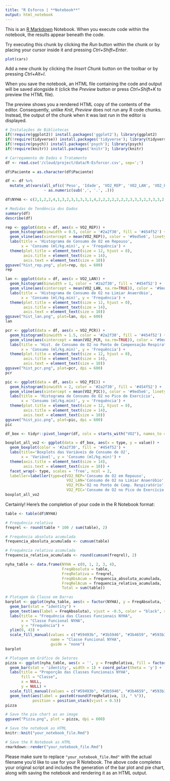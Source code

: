 ```yaml
---
title: "R Esforco | **Notebook**"
output: html_notebook
---
```


This is an [R Markdown](http://rmarkdown.rstudio.com) Notebook. When you execute code within the notebook, the results appear beneath the code. 

Try executing this chunk by clicking the *Run* button within the chunk or by placing your cursor inside it and pressing *Ctrl+Shift+Enter*. 

```r
plot(cars)
```

Add a new chunk by clicking the *Insert Chunk* button on the toolbar or by pressing *Ctrl+Alt+I*.

When you save the notebook, an HTML file containing the code and output will be saved alongside it (click the *Preview* button or press *Ctrl+Shift+K* to preview the HTML file).

The preview shows you a rendered HTML copy of the contents of the editor. Consequently, unlike *Knit*, *Preview* does not run any R code chunks. Instead, the output of the chunk when it was last run in the editor is displayed.

```r
# Instalações de Bibliotecas
if(!require(ggplot2)) install.packages('ggplot2'); library(ggplot2)
if(!require(tidyverse)) install.packages('tidyverse'); library(tidyverse)
if(!require(psych)) install.packages('psych'); library(psych)
if(!require(knitr)) install.packages('knitr'); library(knitr)

# Carregamento de Dados e Tratamento
df <- read.csv('/cloud/project/data/R-Esforcor.csv', sep=';')

df$Paciente = as.character(df$Paciente)

df <- df %>%
  mutate_at(vars(all_of(c('Peso', 'Idade', 'VO2_REP', 'VO2_LAN', 'VO2_PCR', 'VO2_PIC'))),
                 ~ as.numeric(sub(',', '.', .)))

df$NYHA <- c(2,1,2,2,4,1,3,2,3,1,3,3,1,4,2,2,2,2,2,2,2,3,3,3,2,3,3,3,2,2,2,4,3,1,4,3,3,1,2,1,4,1,1,4,1,1,1,1,1,1,4,4,3,2,3,4,4,4,4,3,2,2,1,3,3,3,1,2,2,1,1,1,1,1,1,2,1,1,1,2,3,3,1,3,4,3,3,0,0,0,0,0,0,0,0,0,0,0,0,0,0,0,0,0,0,0,0,0,0,0,0,0,0,0,0,0,0,0,0,0,0,0))

# Medidas de Tendência dos Dados
summary(df)
describe(df)
```

```r
rep <- ggplot(data = df, aes(x = VO2_REP)) +
  geom_histogram(binwidth = 0.5, color = '#2a2f30', fill = '#454f52') +
  geom_vline(aes(xintercept = mean(VO2_REP)), color = '#9ed5e6', linetype = 'solid', size = 0.5) +
  labs(title = 'Histograma de Consumo de O2 em Repouso',
       x = 'Consumo (ml/kg.min)', y = 'Frequência') +
  theme(plot.title = element_text(size = 12, hjust = 0),
        axis.title = element_text(size = 14),
        axis.text = element_text(size = 10))
ggsave("hist_rep.png", plot=rep, dpi = 600)
rep
```

```r
lan <- ggplot(data = df, aes(x = VO2_LAN)) +
  geom_histogram(binwidth = 1, color = '#2a2f30', fill = '#454f52') +
  geom_vline(aes(xintercept = mean(VO2_LAN, na.rm=TRUE)), color = '#9ed5e6', linetype = 'solid', size = 0.5) +
  labs(title = 'Histograma de Consumo de O2 na Limiar Anaeróbio',
       x = 'Consumo (ml/kg.min)', y = 'Frequência') +
  theme(plot.title = element_text(size = 12, hjust = 0),
        axis.title = element_text(size = 14),
        axis.text = element_text(size = 10))
ggsave("hist_lan.png", plot=lan, dpi = 600)
lan
```

```r
pcr <- ggplot(data = df, aes(x = VO2_PCR)) +
  geom_histogram(binwidth = 1.5, color = '#2a2f30', fill = '#454f52') + 
  geom_vline(aes(xintercept = mean(VO2_PCR, na.rm=TRUE)), color = '#9ed5e6', linetype = 'solid', size = 0.5) +
  labs(title = 'Hist. de Consumo de O2 no Ponto de Compensação Respiratório',
       x = 'Consumo (ml/kg.min)', y = 'Frequência') +
  theme(plot.title = element_text(size = 12, hjust = 0),
        axis.title = element_text(size = 14),
        axis.text = element_text(size = 10))
ggsave("hist_pcr.png", plot=pcr, dpi = 600)
pcr
```

```r
pic <- ggplot(data = df, aes(x = VO2_PIC)) +
  geom_histogram(binwidth = 2, color = '#2a2f30', fill = '#454f52') +
  geom_vline(aes(xintercept = mean(VO2_PIC)), color = '#9ed5e6', linetype = 'solid', size = 0.5) +
  labs(title = 'Histograma de Consumo de O2 no Pico de Exercício',
       x = 'Consumo (ml/kg.min)', y = 'Frequência') +
  theme(plot.title = element_text(size = 12, hjust = 0),
        axis.title = element_text(size = 14),
        axis.text = element_text(size = 10))
ggsave("hist_pic.png", plot=pic, dpi = 600)
pic
```
```r
df_box <- tidyr::pivot_longer(df, cols = starts_with("VO2"), names_to = "type")

boxplot_all_vo2 <- ggplot(data = df_box, aes(x = type, y = value)) +
  geom_boxplot(color = '#2a2f30', fill = '#454f52') +
  labs(title='Boxplots das Variáveis de Consumo de O2',
       x = 'Variável', y = 'Consumo (ml/kg.min)') +
  theme(axis.title = element_text(size = 14),
        axis.text = element_text(size = 10)) +
  facet_wrap(~ type, scales = 'free', ncol = 2, 
  labeller=labeller(type=c(VO2_REP='Consumo de O2 em Repouso',
                           VO2_LAN='Consumo de O2 na Limiar Anaeróbio',
                           VO2_PCR='O2 no Ponto de Comp. Respiratório',
                           VO2_PIC='Consumo de O2 no Pico de Exercício')))
boxplot_all_vo2
```
Certainly! Here's the completion of your code in the R Notebook format:

```r
table <- table(df$NYHA)

# Frequência relativa
freqrel <- round(table * 100 / sum(table), 2)

# Frequência absoluta acumulada
frequencia_absoluta_acumulada <- cumsum(table)

# Frequência relativa acumulada
frequencia_relativa_acumulada <- round(cumsum(freqrel), 2)

nyha_table <- data.frame(NYHA = c(0, 1, 2, 3, 4),
                         FreqAbsoluta = table,
                         FreqRelativa = freqrel,
                         FreqAbsAcum = frequencia_absoluta_acumulada,
                         FreqRelAcum = frequencia_relativa_acumulada,
                         Total = sum(table))

# Plotagem da Classe em Barras
barplot <- ggplot(nyha_table, aes(x = factor(NYHA), y = FreqAbsoluta, fill = factor(NYHA))) +
  geom_bar(stat = "identity") +
  geom_text(aes(label = FreqAbsoluta), vjust = -0.5, color = "black", size = 4) +
  labs(title = "Frequência das Classes Funcionais NYHA",
       x = "Classe Funcional NYHA",
       y = "Frequência") +
  ylim(0, 43) +
  scale_fill_manual(values = c("#59493b", "#3b5946", "#3b4659", "#593b3b", "#5c5c5c"),
                    name = "Classe Funcional NYHA",
                    guide = "none")
barplot
```

```r
# Plotagem em Gráfico de Setores
pizza <- ggplot(nyha_table, aes(x = '', y = FreqRelativa, fill = factor(NYHA))) +
  geom_bar(stat = 'identity', width = 1) + coord_polar(theta = 'y') +
  labs(title = "Proporção das Classes Funcionais NYHA",
       fill = "Classe",
       x = NULL,
       y = NULL) +
  scale_fill_manual(values = c("#59493b", "#3b5946", "#3b4659", "#593b3b", "#5c5c5c")) +
  geom_text(aes(label = paste0(round(FreqRelativa, 1), " %")),
            position = position_stack(vjust = 0.5))
pizza
```

```r
# Save the pie chart as an image
ggsave("Pizza.png", plot = pizza, dpi = 600)
```

```r
# Save the notebook as HTML
knitr::knit("your_notebook_file.Rmd")
```

```r
# Save the R Notebook as HTML
rmarkdown::render("your_notebook_file.Rmd")
```

Please make sure to replace `"your_notebook_file.Rmd"` with the actual filename you'd like to use for your R Notebook. The above code completes your original script and includes the generation of the bar plot and pie chart, along with saving the notebook and rendering it as an HTML output.


